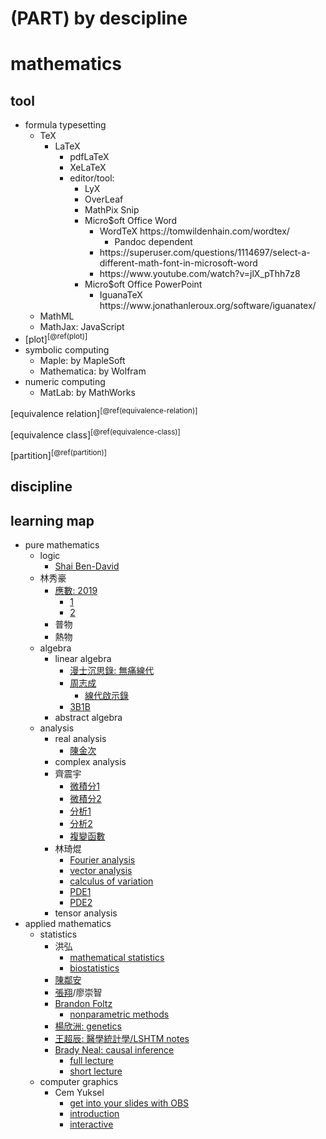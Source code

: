 # (PART) by descipline {-}
# mathematics

## tool

- formula typesetting
  - TeX
    - LaTeX
      - pdfLaTeX
      - XeLaTeX
      - editor/tool:
        - LyX
        - OverLeaf
        - MathPix Snip
        - Micro$oft Office Word
          - WordTeX https://tomwildenhain.com/wordtex/
            - Pandoc dependent
          - https://superuser.com/questions/1114697/select-a-different-math-font-in-microsoft-word
          - https://www.youtube.com/watch?v=jlX_pThh7z8
        - Micro$oft Office PowerPoint
          - IguanaTeX https://www.jonathanleroux.org/software/iguanatex/
  - MathML
  - MathJax: JavaScript
- [plot]^[\@ref(plot)]^
- symbolic computing
  - Maple:          by MapleSoft
  - Mathematica:    by Wolfram
- numeric computing
  - MatLab:         by MathWorks

[equivalence relation]^[\@ref(equivalence-relation)]^

[equivalence class]^[\@ref(equivalence-class)]^

[partition]^[\@ref(partition)]^

## discipline

::: {show-in="html"}

## learning map

- pure mathematics
  - logic
    - [Shai Ben-David](https://www.youtube.com/playlist?list=PLPW2keNyw-utXOOzLR-Wp1p0eE5LEtv3N)
  - 林秀豪
    - [應數: 2019](https://www.youtube.com/playlist?list=PLS0SUwlYe8cyfYWKPb8v55pCqfw0MnL0T)
      - [1](https://www.youtube.com/playlist?list=PLS0SUwlYe8cy7eNFtSWru7EtJ_yXM94YH)
      - [2](https://www.youtube.com/playlist?list=PLS0SUwlYe8cxiepObAy7dGDs29AdViZdj)
    - 普物
    - 熱物
  - algebra
    - linear algebra
      - [漫士沉思錄: 無痛線代](https://space.bilibili.com/266765166/channel/collectiondetail?sid=1794944)
      - [周志成](https://www.youtube.com/playlist?list=PLP-JUp2VR1LsFtHT-i_vZ3oNFIAc3t_Ju)
        - [線代啟示錄](https://ccjou.wordpress.com/)
      - [3B1B](https://www.youtube.com/playlist?list=PLZHQObOWTQDPD3MizzM2xVFitgF8hE_ab)
    - abstract algebra
  - analysis
    - real analysis
      - [陳金次](https://www.youtube.com/playlist?list=PLil-R4o6jmGjoxAWZurHXAY0q9yxwXv5F)
    - complex analysis
    - 齊震宇
      - [微積分1](https://www.youtube.com/playlist?list=PLVJXJebpO4PhAc21JW-cYbzT3sq4s7Qg8)
      - [微積分2](https://www.youtube.com/playlist?list=PLil-R4o6jmGihq7XzdNzb0d5hHqEJbr6L)
      - [分析1](https://www.youtube.com/playlist?list=PLil-R4o6jmGhUqtKbZf0LIFKd-xN__g_M)
      - [分析2](https://www.youtube.com/playlist?list=PLil-R4o6jmGhkuZPmKL_A5Y7N4HOsa1nX)
      - [複變函數](https://www.youtube.com/playlist?list=PLDeGIcQNsaL7FnyhQhaVO7JU231RCYxnl)
    - 林琦焜
      - [Fourier analysis](https://www.youtube.com/playlist?list=PLj6E8qlqmkFuX5N1O3FKoDfoySC6Hku-2)
      - [vector analysis](https://www.youtube.com/playlist?list=PLj6E8qlqmkFuFrce6JQR-FGxM2rIbXUvr)
      - [calculus of variation](https://www.youtube.com/playlist?list=PLj6E8qlqmkFviK2-k7f-XjBLx3_37BPoP)
      - [PDE1](https://www.youtube.com/playlist?list=PLj6E8qlqmkFsD6ppAsmxs-VnWWo9uwWTK)
      - [PDE2](https://www.youtube.com/playlist?list=PLj6E8qlqmkFvOYhjGCYMnrF4oQ-8eH91H)
    - tensor analysis
- applied mathematics
  - statistics
    - 洪弘
      - [mathematical statistics](https://www.youtube.com/playlist?list=PLTpF-A8hKVUOqfNyA6mOD6lo2cc6clZZP)
      - [biostatistics](https://www.youtube.com/playlist?list=PLTp0eSi9MdkNZB4kyLSzIXIUy9JQOJ5AM)
    - [陳鄰安](https://www.youtube.com/playlist?list=PLTpF-A8hKVUPXtNAX9lro-leGgEK0OSEW)
    - [張翔](https://www.youtube.com/@shiangsir/playlists)/廖崇智
    - [Brandon Foltz](https://www.youtube.com/@BrandonFoltz/playlists)
      - [nonparametric methods](https://www.youtube.com/playlist?list=PLIeGtxpvyG-IV0Yf8AyeMgmNkpFBxBJlh)
    - [楊欣洲: genetics](https://www.youtube.com/playlist?list=PLTp0eSi9MdkPp0swo8-VVplaG8bateq7q)
    - [王超辰: 醫學統計學/LSHTM notes](https://bookdown.org/ccwang/medical_statistics6/)
    - [Brady Neal: causal inference](https://www.bradyneal.com/causal-inference-course)
      - [full lecture](https://www.youtube.com/playlist?list=PLoazKTcS0RzZ1SUgeOgc6SWt51gfT80N0)
      - [short lecture](https://www.youtube.com/playlist?list=PLoazKTcS0Rzb6bb9L508cyJ1z-U9iWkA0)
  - computer graphics
    - Cem Yuksel
      - [get into your slides with OBS](https://www.youtube.com/playlist?list=PLplnkTzzqsZT2-rLDXArSi8LnhWQu0mqv)
      - [introduction](https://www.youtube.com/playlist?list=PLplnkTzzqsZTfYh4UbhLGpI5kGd5oW_Hh)
      - [interactive](https://www.youtube.com/playlist?list=PLplnkTzzqsZS3R5DjmCQsqupu43oS9CFN)

:::
